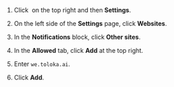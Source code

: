 1. Click <img src="https://tlkfrontprod.azureedge.net/portal-production/static/uploaded/images/1676733318631/1676733318631_original_svg.svg" alt="" /> on the top right and then **Settings**.

1. On the left side of the **Settings** page, click **Websites**.

1. In the **Notifications** block, click **Other sites**.

1. In the **Allowed** tab, click **Add** at the top right.

1. Enter `we.toloka.ai`.

1. Click **Add**.
